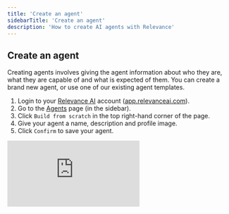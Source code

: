 ```yaml
---
title: 'Create an agent'
sidebarTitle: 'Create an agent'
description: 'How to create AI agents with Relevance'
---
```


## Create an agent

Creating agents involves giving the agent information about who they are, what they are capable of and what is expected of them. You can create a brand new agent, or use one of our existing agent templates.

1. Login to your [Relevance AI](https://relevanceai.com/) account ([app.relevanceai.com](https://relevanceai.com/)).
2. Go to the [Agents](/agents) page (in the sidebar).
3. Click `Build from scratch` in the top right-hand corner of the page.
4. Give your agent a name, description and profile image.
5. Click `Confirm` to save your agent.

<div
  style={{
    width: '100%',
    position: 'relative',
    paddingTop: '56.25%',
  }}>
  <iframe
    src="https://app.supademo.com/embed/cm7a5p74i0rk111on7yxdr2p2"
    frameBorder="0"
    title="Build an AI agent from scratch in Relevance AI"
    allow="clipboard-write"
    webkitallowfullscreen="true"
    mozallowfullscreen="true"
    allowfullscreen
    style={{
      position: 'absolute',
      top: 0,left: 0, width: '100%', height: '100%',
      border: '3px solid #5E43CE',
      borderRadius: '10px',
    }}/>
</div>

[Create your first AI agent!](https://auth.relevanceai.com/signup/)